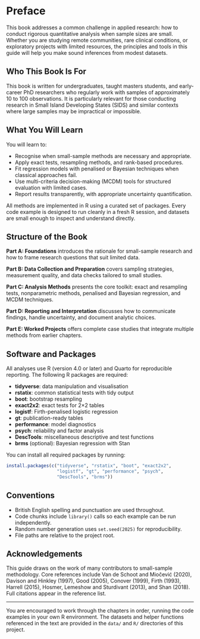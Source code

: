 # Preface {.unnumbered}

This book addresses a common challenge in applied research: how to conduct rigorous quantitative analysis when sample sizes are small. Whether you are studying remote communities, rare clinical conditions, or exploratory projects with limited resources, the principles and tools in this guide will help you make sound inferences from modest datasets.

## Who This Book Is For

This book is written for undergraduates, taught masters students, and early-career PhD researchers who regularly work with samples of approximately 10 to 100 observations. It is particularly relevant for those conducting research in Small Island Developing States (SIDS) and similar contexts where large samples may be impractical or impossible.

## What You Will Learn

You will learn to:

- Recognise when small-sample methods are necessary and appropriate.
- Apply exact tests, resampling methods, and rank-based procedures.
- Fit regression models with penalised or Bayesian techniques when classical approaches fail.
- Use multi-criteria decision-making (MCDM) tools for structured evaluation with limited cases.
- Report results transparently, with appropriate uncertainty quantification.

All methods are implemented in R using a curated set of packages. Every code example is designed to run cleanly in a fresh R session, and datasets are small enough to inspect and understand directly.

## Structure of the Book

**Part A: Foundations** introduces the rationale for small-sample research and how to frame research questions that suit limited data.

**Part B: Data Collection and Preparation** covers sampling strategies, measurement quality, and data checks tailored to small studies.

**Part C: Analysis Methods** presents the core toolkit: exact and resampling tests, nonparametric methods, penalised and Bayesian regression, and MCDM techniques.

**Part D: Reporting and Interpretation** discusses how to communicate findings, handle uncertainty, and document analytic choices.

**Part E: Worked Projects** offers complete case studies that integrate multiple methods from earlier chapters.

## Software and Packages

All analyses use R (version 4.0 or later) and Quarto for reproducible reporting. The following R packages are required:

- **tidyverse**: data manipulation and visualisation
- **rstatix**: common statistical tests with tidy output
- **boot**: bootstrap resampling
- **exact2x2**: exact tests for 2×2 tables
- **logistf**: Firth-penalised logistic regression
- **gt**: publication-ready tables
- **performance**: model diagnostics
- **psych**: reliability and factor analysis
- **DescTools**: miscellaneous descriptive and test functions
- **brms** (optional): Bayesian regression with Stan

You can install all required packages by running:

```r
install.packages(c("tidyverse", "rstatix", "boot", "exact2x2", 
                   "logistf", "gt", "performance", "psych", 
                   "DescTools", "brms"))
```

## Conventions

- British English spelling and punctuation are used throughout.
- Code chunks include `library()` calls so each example can be run independently.
- Random number generation uses `set.seed(2025)` for reproducibility.
- File paths are relative to the project root.

## Acknowledgements

This guide draws on the work of many contributors to small-sample methodology. Core references include Van de Schoot and Miočević (2020), Davison and Hinkley (1997), Good (2005), Conover (1999), Firth (1993), Harrell (2015), Hosmer, Lemeshow and Sturdivant (2013), and Shan (2018). Full citations appear in the reference list.

---

You are encouraged to work through the chapters in order, running the code examples in your own R environment. The datasets and helper functions referenced in the text are provided in the `data/` and `R/` directories of this project.
